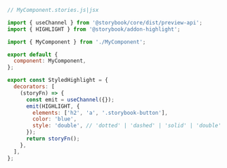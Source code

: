 ```js
// MyComponent.stories.js|jsx

import { useChannel } from '@storybook/core/dist/preview-api';
import { HIGHLIGHT } from '@storybook/addon-highlight';

import { MyComponent } from './MyComponent';

export default {
  component: MyComponent,
};

export const StyledHighlight = {
  decorators: [
    (storyFn) => {
      const emit = useChannel({});
      emit(HIGHLIGHT, {
        elements: ['h2', 'a', '.storybook-button'],
        color: 'blue',
        style: 'double', // 'dotted' | 'dashed' | 'solid' | 'double'
      });
      return storyFn();
    },
  ],
};
```
